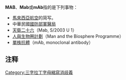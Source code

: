 '''MAB'''、'''Mab'''或'''mAb'''指的是下列事物：

*[[馬來西亞航空|馬來西亞航空]]的简写。{{notetag|马来西亚航空的ICAO代码依然是MAS，9月1日所生效的是公司从“Malaysia Airline System”（MAS）改名为“Malaysia Airlines Berhad”（MAB）。}}
*中華民國[[國防部軍醫局|國防部軍醫局]]
*[[天衛二十六|天衛二十六]]（Mab, S/2003 U 1）
*[[人與生物圈計劃|人與生物圈計劃]]（Man and the Biosphere Programme）
*[[單株抗體|單株抗體]]（mAb, monoclonal antibody）

{{消歧義}}

== 注释 ==
<references group="註" />

[[Category:三字拉丁字母縮寫消歧義|Category:三字拉丁字母縮寫消歧義]]